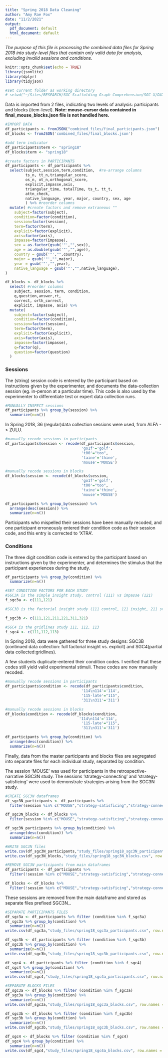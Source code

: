 ```yaml
---
title: "Spring 2018 Data Cleaning"
author: "Amy Rae Fox"
date: "11/2/2021"
output:
  pdf_document: default
  html_document: default
---
```

*The purpose of this file is processing the combined data files for Spring 2018 into study-level files that contain only valid data for analysis, excluding invalid sessions and conditions.*

```r
knitr::opts_chunk$set(echo = TRUE)
library(jsonlite)
library(dplyr)
library(tidyjson)

#set current folder as working directory
# setwd("~/Sites/RESEARCH/SGC—Scaffolding Graph Comprehension/SGC-X/DATA/3_ready_files/spring_2018")
```

Data is imported from 2 files, indicating two levels of analysis: participants and blocks (item-level). **Note: mouse-cursor data contained in final_mouse_blocks.json file is not handled here.**
```r
#IMPORT DATA
df_participants <- fromJSON("combined_files/final_participants.json")
df_blocks <- fromJSON('combined_files/final_blocks.json')

#add term indicator
df_participants$term <- "spring18"
df_blocks$term <- "spring18"

```

```r

#create factors in PARTICIPANTS
df_participants <- df_participants %>%  
  select(subject,session,term,condition,  #re-arrange columns
         ts_n, tt_n,triangular_score,
         os_n, ot_n,orthogonal_score,
         explicit,impasse,axis,
         triangular_time, totalTime, ts_t, tt_t,
         attn_check,
         native_language, year, major, country, sex, age
         ) %>% #reorder columns 
  mutate( #create factors and remove extraneous ""
    subject=factor(subject),
    condition=factor(condition),
    session=factor(session),
    term=factor(term),
    explicit=factor(explicit),
    axis=factor(axis),
    impasse=factor(impasse),
    sex = as.factor(gsub('"',"",sex)),
    age = as.double(gsub('"',"",age)),
    country = gsub('"',"",country),
    major = gsub('"',"",major),
    year = gsub('"',"",year),
    native_language = gsub('"',"",native_language),
) 

```

```r
df_blocks <- df_blocks %>% 
  select( #reorder columns
    subject, session, term, condition,
    q,question,answer,rt,
    correct, orth_correct,
    explicit, impasse, axis) %>% 
  mutate(
    subject=factor(subject),
    condition=factor(condition),
    session=factor(session),
    term=factor(term),
    explicit=factor(explicit),
    axis=factor(axis),
    impasse=factor(impasse),
    q=factor(q),
    question=factor(question)
  )
```

### Sessions
The (string) session code is entered by the participant based on instructions given by the experimenter, and documents the data-collection session (eg. in-person at a particular time). This code is also used by the experimenter to differentiate test or expert data collection runs.  
```r
#MANUALLY INSPECT sessions
df_participants %>% group_by(session) %>% 
  summarize(n=n())
```
In Spring 2018, 36 (regular)data collection sessions were used, from ALFA -> ZULU.

```r

#manually recode sessions in participants
df_participants$session <- recode(df_participants$session,
                                  'go1f'='golf',
                                  't00'="too",
                                  'taine'='thine',
                                  'mouse'='MOUSE')

#manually recode sessions in blocks
df_blocks$session <- recode(df_blocks$session,
                                  'go1f'='golf',
                                  't00'="too",
                                  'taine'='thine',
                                  'mouse'='MOUSE')

df_participants %>% group_by(session) %>% 
  arrange(desc(session)) %>% 
  summarize(n=n())
```

Participants who mispelled their sessions have been manually recoded, and one participant erroneously entered their condition code as their session code, and this entry is corrected to 'XTRA'. 

### Conditions
The three digit condition code is entered by the participant based on instructions given by the experimenter, and determines the stimulus that the participant experiences during the study. 

```r
df_participants %>% group_by(condition) %>% 
  summarize(n=n())

#SET CONDITION FACTORS FOR EACH STUDY
#SGC3A is the simple insight study, control (111) vs impasse (121)
f_sgc3a <- c(111,121) 

#SGC3B is the factorial insight study (111 control, 121 insight, 211 static, 221 static-impasse, 311 ixn 321 ixn-impasse)

f_sgc3b <- c(111,121,211,221,311,321)

#SGC4 is the gridlines study 111, 112, 113
f_sgc4 <- c(111,112,113)
```

In Spring 2018, data were gathered for three study designs: SGC3B (continued data collection: full factorial insight vs. explicit) and SGC4(partial data collected:gridlines). 

A few students duplicate-entered their condition codes. I verified that these codes still yield valid experimental stimuli. These codes are now manually recoded. 

```r

#manually recode sessions in participants
df_participants$condition <- recode(df_participants$condition,
                                  '114\n114'='114',
                                  '115-late'="115",
                                  '311\n311'='311')

#manually recode sessions in blocks
df_blocks$condition <- recode(df_blocks$condition,
                                 '114\n114'='114',
                                  '115-late'="115",
                                  '311\n311'='311')

df_participants %>% group_by(condition) %>% 
  arrange(desc(condition)) %>% 
  summarize(n=n())
```

Finally, data from the master participants and blocks files are segregated into separate files for each individual study, separated by condition. 

The session 'MOUSE' was used for participants in the retrospective-narrative SGC3N study. 
The sessions 'strategy-connecting' and 'strategy-satisficing' were used to demonstrate strategies arising from the SGC3N study. 
```r

#CREATE SGC3N dataframes
df_sgc3N_participants <- df_participants %>% 
  filter(session %in% c("MOUSE","strategy-satisficing","strategy-connecting"))

df_sgc3N_blocks <- df_blocks %>% 
  filter(session %in% c("MOUSE","strategy-satisficing","strategy-connecting"))

df_sgc3N_participants %>% group_by(condition) %>% 
  arrange(desc(condition)) %>% 
  summarize(n=n())

#WRITE SGC3N files
write.csv(df_sgc3N_participants,"study_files/spring18_sgc3N_participants.csv", row.names = FALSE)
write.csv(df_sgc3N_blocks,"study_files/spring18_sgc3N_blocks.csv", row.names = FALSE)

#REMOVE SGC3N participants from main dataframes
df_participants <- df_participants %>% 
  filter(!session %in% c("MOUSE","strategy-satisficing","strategy-connecting"))

df_blocks <- df_blocks %>% 
  filter(!session %in% c("MOUSE","strategy-satisficing","strategy-connecting"))

```

These sessions are removed from the main dataframe and stored as separate files prefixed SGC3N_. 


```r

#SEPARATE PARTICIPANTS FILES
df_sgc3a <- df_participants %>% filter (condition %in% f_sgc3a)
df_sgc3a %>% group_by(condition) %>% 
  summarize(n=n())
write.csv(df_sgc3a,"study_files/spring18_sgc3a_participants.csv", row.names = FALSE)

df_sgc3b <- df_participants %>% filter (condition %in% f_sgc3b)
df_sgc3b %>% group_by(condition) %>% 
  summarize(n=n())
write.csv(df_sgc3b,"study_files/spring18_sgc3b_participants.csv", row.names = FALSE)

df_sgc4 <- df_participants %>% filter (condition %in% f_sgc4)
df_sgc4 %>% group_by(condition) %>% 
  summarize(n=n())
write.csv(df_sgc4,"study_files/spring18_sgc4a_participants.csv", row.names = FALSE)

#SEPARATE BLOCKS FILES
df_sgc3a <- df_blocks %>% filter (condition %in% f_sgc3a)
df_sgc3a %>% group_by(condition) %>% 
  summarize(n=n())
write.csv(df_sgc3a,"study_files/spring18_sgc3a_blocks.csv", row.names = FALSE)

df_sgc3b <- df_blocks %>% filter (condition %in% f_sgc3b)
df_sgc3b %>% group_by(condition) %>% 
  summarize(n=n())
write.csv(df_sgc3b,"study_files/spring18_sgc3b_blocks.csv", row.names = FALSE)

df_sgc4 <- df_blocks %>% filter (condition %in% f_sgc4)
df_sgc4 %>% group_by(condition) %>% 
  summarize(n=n())
write.csv(df_sgc4,"study_files/spring18_sgc4a_blocks.csv", row.names = FALSE)

```